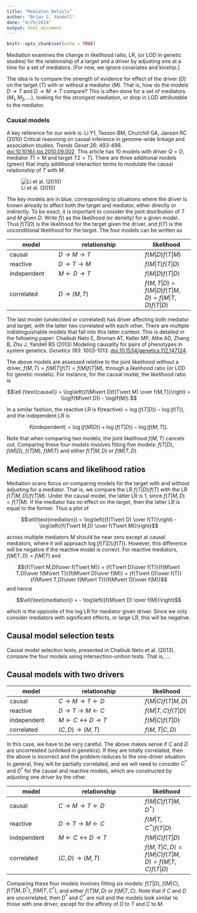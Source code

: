 ```yaml
---
title: "Mediaton Details"
author: "Brian S. Yandell"
date: "4/25/2018"
output: html_document
---
```


```r
knitr::opts_chunk$set(echo = TRUE)
```

Mediation examines the change in likelihood ratio, LR, (or LOD in genetic studies) for the relationship of a target and a driver by adjusting one at a time for a set of mediators. [For now, we ignore covariates and kinship.]

The idea is to compare the strength of evidence for effect of the driver ($D$) on the target ($T$) with or without a mediator ($M$). That is, how do the models $D\rightarrow T$ and $D \rightarrow M \rightarrow T$ compare? This is often done for a set of mediators ($M_1, M_2, ...$), looking for the strongest mediation, or drop in LOD attributable to the mediator.

### Causal models

A key reference for our work is: 
Li Y1, Tesson BM, Churchill GA, Jansen RC (2010) 
Critical reasoning on causal inference in genome-wide linkage and association studies.
_Trends Genet 26_: 493-498.
[doi:10.1016/j.tig.2010.09.002](http://dx.doi.org/10.1016/j.tig.2010.09.002).
This article has 10 models with driver $Q=D$, mediator $T1=M$ and target $T2=T$). There are three additional models (green) that imply additional interaction terms to modulate the causal relationship of $T$ with $M$.

![Li et al. (2010)](../inst/doc/nihms-249591-f0001.jpg)

The key models are in blue, corresponding to situations where the driver is known already to affect both the target and mediator, either directly or indirectly. To be exact, it is important to consider the joint distribution of $T$ and $M$ given $D$.
Write $f()$ as the likelihood (or density) for a given model. Thus $f(T\vert D)$ is the likelihood for the target given the driver, and $f(T)$ is the unconditional likelihood for the target. The four models can be written as

model | relationship | likelihood
----------- | ------------------- | -----------
causal | $D \rightarrow M \rightarrow T$ | $f(M\vert D)f(T\vert M)$
reactive | $D \rightarrow T \rightarrow M$ | $f(M\vert T)f(T\vert D)$
independent | $M \leftarrow D \rightarrow T$ | $f(M\vert D)f(T\vert D)$
correlated | $D \rightarrow (M,T)$ | $f(M,T\vert D) = f(M\vert D)f(T\vert M,D) = f(M\vert T,D)f(T\vert D)$

The last model (undecided or correlated) has driver affecting both mediator and target, with the latter two correlated with each other. There are multiple indistinguishable models that fall into this latter context. This is detailed in the following paper:
Chaibub Neto E, Broman AT, Keller MP, Attie AD, Zhang B, Zhu J, Yandell BS (2013)
Modeling causality for pairs of phenotypes in system genetics.
_Genetics 193_: 1003-1013.
[doi:10.1534/genetics.112.147124](http://dx.doi.org/10.1534/genetics.112.147124).

The above models are assessed relative to the joint likelihood without a driver, $f(M,T) = f(M\vert T)f(T) = f(M)f(T\vert M)$, through a likelihood ratio (or LOD for genetic models). For instance, for the causal model, the likelihood ratio is

$$\ell (\text{causal}) = \log\left({f(M\vert D)f(T\vert M) \over f(M,T)}\right) = \log(f(M\vert D)) - \log(f(M)).$$

In a similar fashion, the reactive LR is
$\ell (\text{reactive}) = \log(f(T\vert D)) - \log(f(T))$,
and the independent LR is

$$\ell (\text{independent}) = \log(f(M\vert D)) + \log(f(T\vert D)) - \log(f(M,T)).$$

Note that when comparing two models, the joint likelihood $f(M,T)$ cancels out.
Comparing these four models involves fitting five models:
$f(T\vert D)$,
$f(M\vert D)$,
$f(T\vert M)$,
$f(M\vert T)$
and either $f(T\vert M,D)$ or $f(M\vert T,D)$

## Mediation scans and likelihood ratios

Mediation scans focus on comparing models for the target with and without adjusting for a mediator. That is, we compare the LR $f(T\vert D)/f(T)$ with the LR $f(T\vert M,D)/f(T\vert M)$. Under the causal model, the latter LR is 1, since $f(T\vert M,D) = f(T\vert M)$. If the mediator has no effect on the target, then the latter LR is equal to the former. Thus a plot of 

$$\ell(\text{mediation}) = \log\left({f(T\vert D) \over f(T)}\right) - \log\left({f(T\vert M,D) \over f(T\vert M)}\right)$$

across multiple mediators $M$ should be near zero except at causal mediators, where it will approach $\log(f(T\vert D)/f(T))$. However, this difference will be negative if the reactive model is correct. For reactive mediators, $f(M\vert T,D) = f(M\vert T)$ and

$${f(T\vert M,D)\over f(T\vert M)} = {f(T\vert D)\over f(T)}{f(M\vert T,D)\over f(M\vert T)}{f(M\vert D)\over f(M)} = {f(T\vert D)\over f(T)}{f(M\vert T,D)\over f(M\vert T)}{f(M\vert D)\over f(M)}$$
and hence

$$\ell(\text{mediation}) = - \log\left({f(M\vert D) \over f(M)}\right)$$

which is the opposite of the log LR for mediator given driver. Since we only consider mediators with significant effects, or large LR, this will be negative.

## Causal model selection tests

Causal model selection tests, presented in Chaibub Neto et al. (2013), compare the four models using intersection-unition tests. That is, ...

## Causal models with two drivers

model | relationship | likelihood
----------- | ------------------- | -----------
causal | $C \rightarrow M \rightarrow T \leftarrow D$ | $f(M\vert C)f(T\vert M,D)$
reactive | $D \rightarrow T \rightarrow M \leftarrow C$ | $f(M\vert T,C)f(T\vert D)$
independent | $M \leftarrow C \leftrightarrow D \rightarrow T$ | $f(M\vert C)f(T\vert D)$
correlated | $(C,D) \rightarrow (M,T)$ | $f(M,T\vert C,D)$

In this case, we have to be very careful. The above makes sense if $C$ and $D$ are uncorrelated (unlinked in genetics). If they are totally correlated, then the above is incorrect and the problem reduces to the one-driver situation. In general, they will be partially correlated, and we will need to consider $C^*$ and $D^*$ for the causal and reactive models, which are constructed by adjusting one driver by the other.

model | relationship | likelihood
----------- | ------------------- | -----------
causal | $C \rightarrow M \rightarrow T \leftarrow D$ | $f(M\vert C)f(T\vert M,D^*)$
reactive | $D \rightarrow T \rightarrow M \leftarrow C$ | $f(M\vert T,C^*)f(T\vert D)$
independent | $M \leftarrow C \leftrightarrow D \rightarrow T$ | $f(M\vert C)f(T\vert D)$
correlated | $(C,D) \rightarrow (M,T)$ | $f(M,T\vert C,D) = f(M\vert C)f(T\vert M,D) = f(M\vert T,C)f(T\vert D)$

Comparing these four models involves fitting six models:
$f(T\vert D)$,
$f(M\vert C)$,
$f(T\vert M,D^*)$,
$f(M\vert T,C^*)$,
and either $f(T\vert M,D)$
or
$f(M\vert T,C)$.
Note that if $C$ and $D$ are uncorrelated, then $D^*$ and $C^*$ are null and the models look similar to those with one driver, except for the affinity of $D$ to $T$ and $C$ to $M$.
